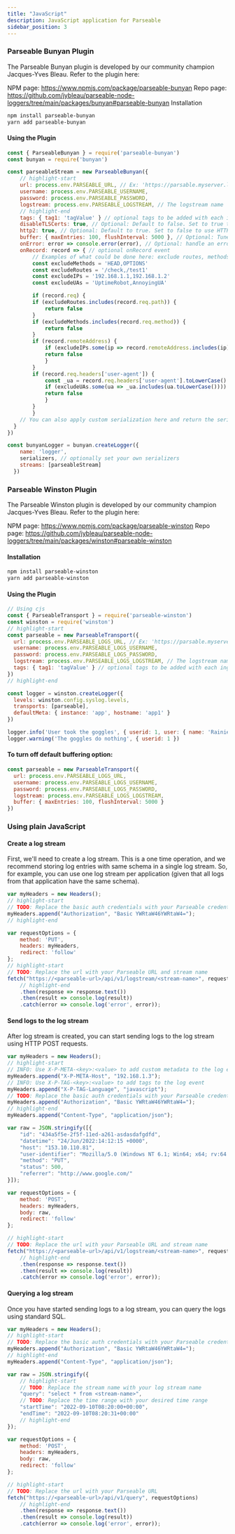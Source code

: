 ```yaml
---
title: "JavaScript"
description: JavaScript application for Parseable
sidebar_position: 3
---
```


### Parseable Bunyan Plugin
The Parseable Bunyan plugin is developed by our community champion Jacques-Yves Bleau. Refer to the plugin here:

NPM page: https://www.npmjs.com/package/parseable-bunyan
Repo page: https://github.com/jybleau/parseable-node-loggers/tree/main/packages/bunyan#parseable-bunyan
Installation

```bash
npm install parseable-bunyan
yarn add parseable-bunyan
```

#### Using the Plugin

```javascript
const { ParseableBunyan } = require('parseable-bunyan')
const bunyan = require('bunyan')

const parseableStream = new ParseableBunyan({
    // highlight-start 
    url: process.env.PARSEABLE_URL, // Ex: 'https://parsable.myserver.local/api/v1/logstream'
    username: process.env.PARSEABLE_USERNAME,
    password: process.env.PARSEABLE_PASSWORD,
    logstream: process.env.PARSEABLE_LOGSTREAM, // The logstream name
    // highlight-end
    tags: { tag1: 'tagValue' } // optional tags to be added with each ingestion
    disableTLSCerts: true, // Optional: Default to false. Set to true to ignore invalid certificate
    http2: true, // Optional: Default to true. Set to false to use HTTP/1.1 instead of HTTP/2.0
    buffer: { maxEntries: 100, flushInterval: 5000 }, // Optional: Tune the default buffering options
    onError: error => console.error(error), // Optional: handle an error by yourself
    onRecord: record => { // optional onRecord event
        // Examples of what could be done here: exclude routes, methods, IPs and UAs
        const excludeMethods = 'HEAD,OPTIONS'
        const excludeRoutes = '/check,/test1'
        const excludeIPs = '192.168.1.1,192.168.1.2'
        const excludeUAs = 'UptimeRobot,AnnoyingUA'

        if (record.req) {
        if (excludeRoutes.includes(record.req.path)) {
            return false
        }
        if (excludeMethods.includes(record.req.method)) {
            return false
        }
        if (record.remoteAddress) {
            if (excludeIPs.some(ip => record.remoteAddress.includes(ip))) {
            return false
            }
        }            
        if (record.req.headers['user-agent']) {
            const _ua = record.req.headers['user-agent'].toLowerCase()
            if (excludeUAs.some(ua => _ua.includes(ua.toLowerCase()))) {
            return false
            }
        }
        }
    // You can also apply custom serialization here and return the serialized record.
  }
})

const bunyanLogger = bunyan.createLogger({
    name: 'logger',
    serializers, // optionally set your own serializers
    streams: [parseableStream]
  })
```

### Parseable Winston Plugin
The Parseable Winston plugin is developed by our community champion Jacques-Yves Bleau. Refer to the plugin here:

NPM page: https://www.npmjs.com/package/parseable-winston
Repo page: https://github.com/jybleau/parseable-node-loggers/tree/main/packages/winston#parseable-winston

#### Installation

```bash
npm install parseable-winston
yarn add parseable-winston
```

#### Using the Plugin

```javascript
// Using cjs
const { ParseableTransport } = require('parseable-winston')
const winston = require('winston')
// highlight-start 
const parseable = new ParseableTransport({
  url: process.env.PARSEABLE_LOGS_URL, // Ex: 'https://parsable.myserver.local/api/v1/logstream'
  username: process.env.PARSEABLE_LOGS_USERNAME,
  password: process.env.PARSEABLE_LOGS_PASSWORD,
  logstream: process.env.PARSEABLE_LOGS_LOGSTREAM, // The logstream name
  tags: { tag1: 'tagValue' } // optional tags to be added with each ingestion
})
// highlight-end

const logger = winston.createLogger({
  levels: winston.config.syslog.levels,
  transports: [parseable],
  defaultMeta: { instance: 'app', hostname: 'app1' }
})

logger.info('User took the goggles', { userid: 1, user: { name: 'Rainier Wolfcastle' } })
logger.warning('The goggles do nothing', { userid: 1 })
```

#### To turn off default buffering option:

```javascript
const parseable = new ParseableTransport({
  url: process.env.PARSEABLE_LOGS_URL,
  username: process.env.PARSEABLE_LOGS_USERNAME,
  password: process.env.PARSEABLE_LOGS_PASSWORD,
  logstream: process.env.PARSEABLE_LOGS_LOGSTREAM,
  buffer: { maxEntries: 100, flushInterval: 5000 }
})
```

### Using plain JavaScript

#### Create a log stream
First, we'll need to create a log stream. This is a one time operation, and we recommend storing log entries with same schema in a single log stream. So, for example, you can use one log stream per application (given that all logs from that application have the same schema).


```javascript
var myHeaders = new Headers();
// highlight-start 
// TODO: Replace the basic auth credentials with your Parseable credentials
myHeaders.append("Authorization", "Basic YWRtaW46YWRtaW4=");
// highlight-end

var requestOptions = {
    method: 'PUT',
    headers: myHeaders,
    redirect: 'follow'
};
// highlight-start 
// TODO: Replace the url with your Parseable URL and stream name
fetch("https://<parseable-url>/api/v1/logstream/<stream-name>", requestOptions)
    // highlight-end
    .then(response => response.text())
    .then(result => console.log(result))
    .catch(error => console.log('error', error));
```

#### Send logs to the log stream
After log stream is created, you can start sending logs to the log stream using HTTP POST requests.


```javascript
var myHeaders = new Headers();
// highlight-start
// INFO: Use X-P-META-<key>:<value> to add custom metadata to the log event
myHeaders.append("X-P-META-Host", "192.168.1.3");
// INFO: Use X-P-TAG-<key>:<value> to add tags to the log event
myHeaders.append("X-P-TAG-Language", "javascript");
// TODO: Replace the basic auth credentials with your Parseable credentials
myHeaders.append("Authorization", "Basic YWRtaW46YWRtaW4=");
// highlight-end
myHeaders.append("Content-Type", "application/json");

var raw = JSON.stringify([{
    "id": "434a5f5e-2f5f-11ed-a261-asdasdafgdfd",
    "datetime": "24/Jun/2022:14:12:15 +0000",
    "host": "153.10.110.81",
    "user-identifier": "Mozilla/5.0 (Windows NT 6.1; Win64; x64; rv:64.0) Gecko/20100101 Firefox/64.0",
    "method": "PUT",
    "status": 500,
    "referrer": "http://www.google.com/"
}]);

var requestOptions = {
    method: 'POST',
    headers: myHeaders,
    body: raw,
    redirect: 'follow'
};

// highlight-start
// TODO: Replace the url with your Parseable URL and stream name
fetch("https://<parseable-url>/api/v1/logstream/<stream-name>", requestOptions)
    // highlight-end
    .then(response => response.text())
    .then(result => console.log(result))
    .catch(error => console.log('error', error));
```

#### Querying a log stream
Once you have started sending logs to a log stream, you can query the logs using standard SQL.


```javascript
var myHeaders = new Headers();
// highlight-start
// TODO: Replace the basic auth credentials with your Parseable credentials
myHeaders.append("Authorization", "Basic YWRtaW46YWRtaW4=");
// highlight-end
myHeaders.append("Content-Type", "application/json");

var raw = JSON.stringify({
    // highlight-start
    // TODO: Replace the stream name with your log stream name
    "query": "select * from <stream-name>",
    // TODO: Replace the time range with your desired time range
    "startTime": "2022-09-10T08:20:00+00:00",
    "endTime": "2022-09-10T08:20:31+00:00"
    // highlight-end
});

var requestOptions = {
    method: 'POST',
    headers: myHeaders,
    body: raw,
    redirect: 'follow'
};

// highlight-start
// TODO: Replace the url with your Parseable URL
fetch("https://<parseable-url>/api/v1/query", requestOptions)
    // highlight-end
    .then(response => response.text())
    .then(result => console.log(result))
    .catch(error => console.log('error', error));
```
